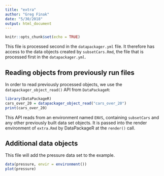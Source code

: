 ---
title: "extra"
author: "Greg Finak"
date: "5/30/2018"
output: html_document
---

```{r setup, include=FALSE}
knitr::opts_chunk$set(echo = TRUE)
```

This file is processed second in the `datapackager.yml` file. It therefore has access to the data objects
created by `subsetCars.Rmd`, the file that is processed first in the `datapackager.yml`.

## Reading objects from previously run files

In order to read previously processed objects, we use the `datapackager_object_read()` API from `DataPackageR`:


```{r reading_from_environments}
library(DataPackageR)
cars_over_20 = datapackager_object_read("cars_over_20")
print(cars_over_20)
```

This API reads from an environment named `ENVS`, containing `subsetCars` and any other previously built data set objects. It is passed into the render environment of `extra.Rmd` by DataPackageR at the `render()` call.

## Additional data objects

This file will add the pressure data set to the example.

```{r}
data(pressure, envir = environment())
plot(pressure)
```

